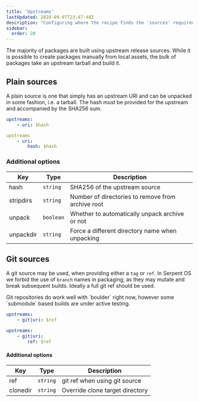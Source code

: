 ```yaml
---
title: 'Upstreams'
lastUpdated: 2024-09-07T23:47:48Z
description: "Configuring where the recipe finds the 'sources' required for a build to work"
sidebar:
  order: 20
---
```



The majority of packages are built using upstream release sources. While it is possible to create packages manually from local assets, the bulk of packages take an upstream tarball and build it.

## Plain sources

A plain source is one that simply has an upstream URI and can be unpacked in some fashion, i.e. a tarball. The hash must be provided for the
upstream and accompanied by the SHA256 sum.

```yaml
upstreams:
    - uri: $hash
```

```yaml
upstreams
    - uri:
        hash: $hash
```

### Additional options

| Key       | Type      | Description     |
|-----------|-----------|-----------------|
| hash      | `string`  | SHA256 of the upstream source
| stripdirs | `string`  | Number of directories to remove from archive root
| unpack    | `boolean`    | Whether to automatically unpack archive or not
| unpackdir | `string`  | Force a different directory name when unpacking



## Git sources

A git source may be used, when providing either a `tag` or `ref`. In Serpent OS we forbid the use of `branch` names in packaging, as they may mutate and break subsequent builds. Ideally a full git ref should be used.

<Aside type="caution">
  Git repositories do work well with `boulder` right now, however some `submodule` based builds are under active testing.
</Aside>

```yaml
upstreams:
    - git|uri: $ref
```

```yaml
upstreams:
    - git|uri:
        ref: $ref
```

#### Additional options

| Key  | Type      | Description     |
|------|-----------|-----------------|
| ref      | `string`  | git ref when using git source
| clonedir | `string`  | Override clone target directory
